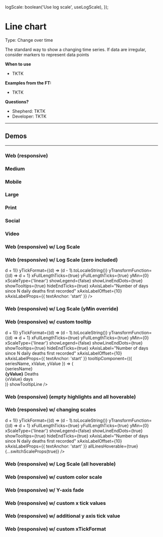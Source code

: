 
  logScale: boolean('Use log scale', useLogScale),
});

<Meta title="Templates/Line chart" component={LineChart} decorators={[withKnobs]} />

# Line chart

Type: Change over time

The standard way to show a changing time series. If data are irregular, consider markers to represent data points

**When to use**

- TKTK

**Examples from the FT:**

- TKTK

**Questions?**

- Shepherd: TKTK
- Developer: TKTK

---

## Demos

---

### Web (responsive)

<Preview>
  <Story name="Web (responsive)">
    <LineChart data={dateContinuousSampleData} xVariable="date" yVariable={['Pearson', 'Sky']} />
  </Story>
</Preview>

### Medium

<Preview>
  <Story name="Line Chart Web Medium">
    <LineChart
      width={700}
      height={500}
      data={dateContinuousSampleData}
      xVariable="date"
      yVariable={['Pearson', 'Sky']}
    />
  </Story>
</Preview>

### Mobile

<Preview>
  <Story name="Méthode image set — small">
    <LineChart
      width={300}
      height={400}
      data={dateContinuousSampleData}
      xVariable="date"
      yVariable={['Pearson', 'Sky']}
    />
  </Story>
</Preview>

### Large

<Preview>
  <Story name="Line Chart Web Large">
    <LineChart
      width={1180}
      height={700}
      data={dateContinuousSampleData}
      xVariable="date"
      yVariable={['Pearson', 'Sky']}
    />
  </Story>
</Preview>

### Print

<Preview>
  <Story name="Line Chart Print">
    <LineChart
      type="print"
      width={53.71}
      height={69.85}
      margin={{ top: 40, left: 7, bottom: 35, right: 7 }}
      data={dateContinuousSampleData}
      xVariable="date"
      yVariable={['Pearson', 'Sky']}
    />
  </Story>
</Preview>

### Social

<Preview>
  <Story name="Line Chart Social">
    <LineChart
      type="social"
      width={612}
      height={612}
      data={dateContinuousSampleData}
      xVariable="date"
      yVariable={['Pearson', 'Sky']}
      margin={{ left: 40, right: 40, bottom: 138, top: 140 }}
    />
  </Story>
</Preview>

### Video

<Preview>
  <Story name="Line Chart Video">
    <LineChart
      type="video"
      width={1920}
      height={1080}
      data={dateContinuousSampleData}
      xVariable="date"
      yVariable={['Pearson', 'Sky']}
      margin={{ left: 207, right: 207, bottom: 210, top: 233 }}
    />
  </Story>
</Preview>

### Web (responsive) w/ Log Scale

<Preview>
  <Story name="Web (responsive) w/ Log Scale">
    <LineChart
      data={dateContinuousLogSampleData}
      xVariable="date"
      logScale={true}
      seriesToHighlight={['Italy', 'China']}
      yTickValues={[1, 2, 5, 10, 20, 50, 100, 200, 500, 1000, 2000]}
      xFullLengthTicks={true}
      yFullLengthTicks={true}
      yMin={1}
      xScaleType={'linear'}
      showLegend={false}
      showLineEndDots={true}
      showTooltips={true}
    />
  </Story>
</Preview>

### Web (responsive) w/ Log Scale (zero included)

<Preview>
  <Story name="Web (responsive) w/ Log Scale (zero included)">
    <LineChart
      data={dateContinuousLogSampleData}
      xVariable="date"
      logScale={true}
      seriesToHighlight={['Italy', 'China']}
      yTickValues={[0, 1, 2, 5, 10, 20, 50, 100, 200, 500, 1000, 2000].map((d) => d + 1)}
      yTickFormat={(d) => (d - 1).toLocaleString()}
      yTransformFunction={(d) => d + 1}
      xFullLengthTicks={true}
      yFullLengthTicks={true}
      yMin={0}
      xScaleType={'linear'}
      showLegend={false}
      showLineEndDots={true}
      showTooltips={true}
      hideEndTicks={true}
      xAxisLabel="Number of days since N daily deaths first recorded"
      xAxisLabelOffset={10}
      xAxisLabelProps={{ textAnchor: 'start' }}
    />
  </Story>
</Preview>

### Web (responsive) w/ Log Scale (yMin override)

<Preview>
  <Story name="Web (responsive) w/ Log Scale (yMin override)">
    <LineChart
      data={dateContinuousSampleData}
      logScale={true}
      xVariable="date"
      yVariable={['Pearson', 'Sky']}
      yMin={200}
    />
  </Story>
</Preview>

### Web (responsive) w/ custom tooltip

<Preview>
  <Story name="Web (responsive) w/ custom tooltip">
    <LineChart
      data={dateContinuousLogSampleData}
      xVariable="date"
      logScale={true}
      seriesToHighlight={['United States of America', 'Italy', 'China']}
      yTickValues={[0, 1, 2, 5, 10, 20, 50, 100, 200, 500, 1000, 2000].map((d) => d + 1)}
      yTickFormat={(d) => (d - 1).toLocaleString()}
      yTransformFunction={(d) => d + 1}
      xFullLengthTicks={true}
      yFullLengthTicks={true}
      yMin={0}
      xScaleType={'linear'}
      showLegend={false}
      showLineEndDots={true}
      showTooltips={true}
      hideEndTicks={true}
      xAxisLabel="Number of days since N daily deaths first recorded"
      xAxisLabelOffset={10}
      xAxisLabelProps={{ textAnchor: 'start' }}
      tooltipComponent={({ seriesName, xValue, yValue }) => (
        <div>
          <div>{seriesName}</div>
          <div>
            <strong>{yValue}</strong> Deaths
          </div>
          <div>{xValue} days</div>
        </div>
      )}
      showTooltipLine
    />
  </Story>
</Preview>

### Web (responsive) (empty highlights and all hoverable)

<Preview>
  <Story name="Web (responsive) (empty series to highlight and all hoverable)">
    <LineChart
      data={dateContinuousSampleData}
      xVariable="date"
      yVariable={['Pearson', 'Sky', 'Bloomsbury', 'Vitesse Media', 'Totally']}
      seriesToHighlight={[]}
      showLegend={false}
      allLinesHoverable={true}
      showTooltips={true}
    />
  </Story>
</Preview>

### Web (responsive) w/ changing scales

<Preview>
  <Story name="Web (responsive) w/ changing scales">
    <LineChart
      data={dateContinuousLogSampleData}
      xVariable="date"
      seriesToHighlight={['Italy', 'China']}
      yTickValues={[0, 1, 2, 5, 10, 20, 50, 100, 200, 500, 1000, 2000].map((d) => d + 1)}
      yTickFormat={(d) => (d - 1).toLocaleString()}
      yTransformFunction={(d) => d + 1}
      xFullLengthTicks={true}
      yFullLengthTicks={true}
      yMin={0}
      xScaleType={'linear'}
      showLegend={false}
      showLineEndDots={true}
      showTooltips={true}
      hideEndTicks={true}
      xAxisLabel="Number of days since N daily deaths first recorded"
      xAxisLabelOffset={10}
      xAxisLabelProps={{ textAnchor: 'start' }}
      allLinesHoverable={true}
      {...switchScaleProps(true)}
    />
  </Story>
</Preview>

### Web (responsive) w/ Log Scale (all hoverable)

<Preview>
  <Story name="Web (responsive) w/ Log Scale (all hoverable)">
    <LineChart
      data={dateContinuousLogSampleData}
      xVariable="date"
      logScale={true}
      seriesToHighlight={['Italy', 'China']}
      yTickValues={[1, 2, 5, 10, 20, 50, 100, 200, 500, 1000, 2000]}
      xFullLengthTicks={true}
      yFullLengthTicks={true}
      yMin={1}
      xScaleType={'linear'}
      showLegend={false}
      showLineEndDots={true}
      showTooltips={true}
      allLinesHoverable={true}
      highlightedLineOutlineWidth={5}
    />
  </Story>
</Preview>

### Web (responsive) w/ custom color scale

<Preview>
  <Story name="Web (responsive) w/ custom color scale">
    <LineChart
      data={dateContinuousSampleData}
      xVariable="date"
      seriesToHighlight={['Pearson', 'Sky']}
      lineColorPalette={['orange', 'cyan']}
      labelColorPalette={['red', 'blue']}
      showTooltips={true}
      showLegend={false}
      showLineEndDots={true}
    />
  </Story>
</Preview>

### Web (responsive) w/ Y-axis fade

<Preview>
  <Story name="Web (responsive) w/ Y-axis fade">
    <LineChart
      hideTopper={true}
      hideFooter={true}
      margin={{ top: 30, right: 0, bottom: 20, left: 0 }}
      data={dateContinuousLogSampleData}
      xVariable="date"
      logScale={true}
      seriesToHighlight={['China', 'Switzerland']}
      yTickValues={[1, 2, 5, 10, 20, 50, 100, 200]}
      xFullLengthTicks={true}
      yFullLengthTicks={true}
      yMin={1}
      yMax={200}
      xScaleType={'linear'}
      showLegend={false}
      showLineEndDots={true}
      showTooltips={true}
      showYAxisFade={true}
      allLinesHoverable={true}
    />
  </Story>
</Preview>

### Web (responsive) w/ custom x tick values

<Preview>
  <Story name="Web (responsive) w/ custom x tick values">
    <LineChart
      data={dateContinuousLogSampleData}
      xVariable="date"
      seriesToHighlight={['Italy', 'China']}
      xFullLengthTicks={true}
      yFullLengthTicks={true}
      xScaleType={'linear'}
      showLegend={false}
      showLineEndDots={true}
      showTooltips={true}
      xMax={100}
      xTickValues={[20, 40, 60, 80]}
    />
  </Story>
</Preview>

### Web (responsive) w/ additional y axis tick value

<Preview>
  <Story name="Web (responsive) w/ additional y axis tick value">
    <LineChart
      data={dateContinuousLogSampleData}
      xVariable="date"
      seriesToHighlight={['Italy', 'China']}
      xFullLengthTicks={true}
      yFullLengthTicks={true}
      xScaleType={'linear'}
      showLegend={false}
      showLineEndDots={true}
      showTooltips={true}
      additionalYTickValues={[50]}
    />
  </Story>
</Preview>

### Web (responsive) w/ custom xTickFormat

<Preview>
  <Story name="Web (responsive) w/ custom xTickFormat">
    <LineChart
      data={dateContinuousSampleData}
      xVariable="date"
      yVariable={['Pearson', 'Sky']}
      xTickFormat={d3.timeFormat('%y')}
    />
  </Story>
</Preview>
